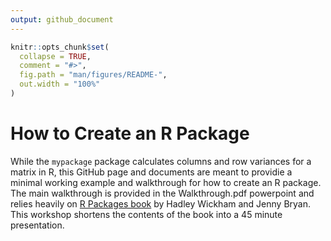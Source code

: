```yaml
---
output: github_document
---
```


<!-- README.md is generated from README.Rmd. Please edit that file -->

```r
knitr::opts_chunk$set(
  collapse = TRUE,
  comment = "#>",
  fig.path = "man/figures/README-",
  out.width = "100%"
)
```

# How to Create an R Package

<!-- badges: start -->
<!-- badges: end -->

While the `mypackage` package calculates columns and row variances for a matrix in R, this GitHub page and documents are meant to providie a minimal working example and walkthrough for how to create an R package. The main walkthrough is provided in the Walkthrough.pdf powerpoint and relies heavily on [R Packages book](https://r-pkgs.org/index.html) by Hadley Wickham and Jenny Bryan. This workshop shortens the contents of the book into a 45 minute presentation.
